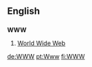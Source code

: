 ==English==
==={{initialism}}===
'''WWW'''

#[[w:World Wide Web|World Wide Web]]

[[de:WWW]]
[[pt:Www]]
[[fi:WWW]]